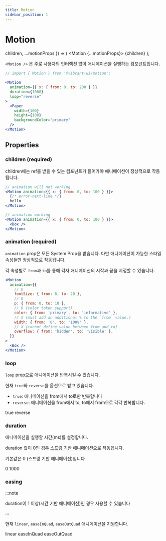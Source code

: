 ```yaml
---
title: Motion
sidebar_position: 1
---
```


# Motion

  children,
  ...motionProps
}) => (
  <Motion {...motionProps}>
    <Paper
      width={100}
      height={100}
      backgroundColor="primary"
      p={10}
    >
      <Body level={1} color="onPrimary">
        {children}
      </Body>
    </Paper>
  </Motion>
);

`<Motion />` 은 주로 사용자의 인터렉션 없이 애니메이션을 실행하는 컴포넌트입니다.

```jsx live
// import { Motion } from '@vibrant-ui/motion';

<Motion
  animation={{ x: { from: 0, to: 200 } }}
  duration={1000}
  loop="reverse"
>
  <Paper
    width={100}
    height={100}
    backgroundColor="primary"
  />
</Motion>
```

## Properties

### children (required)

children에는 ref를 받을 수 있는 컴포넌트가 들어가야 애니메이션이 정상적으로 작동됩니다.

```jsx
// animation will not working
<Motion animation={{ x: { from: 0, to: 100 } }}>
  {/* error-next-line */}
  hello
</Motion>

// animation working
<Motion animation={{ x: { from: 0, to: 100 } }}>
  <Box />
</Motion>

```

### animation (required)

`animation` prop은 모든 System Prop을 받습니다. 다만 애니메이션이 가능한 스타일 속성들만 정상적으로 작동됩니다.

각 속성별로 `from`과 `to`를 통해 각자 애니메이션의 시작과 끝을 지정할 수 있습니다.

```jsx
<Motion
  animation={{
    // O
    fontSize: { from: 8, to: 20 },
    // O
    p: { from: 0, to: 10 },
    // O (color token support)
    color: { from: 'primary', to: 'informative' },
    // X (must add an additional % to the `from` value.)
    width: { from: '0', to: '100%' },
    // X (cannot define value between from and to)
    overflow: { from: 'hidden', to: 'visible' },
  }}
>
  <Box />
</Motion>
```

### loop

`loop` prop으로 애니메이션을 반복시킬 수 있습니다.

현재 `true`와 `reverse`를 옵션으로 받고 있습니다.

- `true`: 애니메이션을 from에서 to로만 반복합니다
- `reverse`: 애니메이션을 from에서 to, to에서 from으로 각각 반복합니다.

<VStack spacing={20}>
  <MotionPaper
    animation={{ x: { from: 0, to: 200 } }}
    loop={true}
  >
    true
  </MotionPaper>
  <MotionPaper
    animation={{ x: { from: 0, to: 200 } }}
    loop="reverse"
  >
    reverse
  </MotionPaper>
</VStack>

### duration

애니메이션을 실행할 시간(ms)를 설정합니다.

duration 값이 0인 경우 [스프링 기반 애니메이션](https://developer.android.com/develop/ui/views/animations/spring-animation)으로 작동됩니다.

기본값은 0 (스프링 기반 애니메이션)입니다

<VStack spacing={20}>
  <MotionPaper
    animation={{ x: { from: 0, to: 200 } }}
    loop="reverse"
  >
    0
  </MotionPaper>
  <MotionPaper
    animation={{ x: { from: 0, to: 200 } }}
    duration={1000}
    loop="reverse"
  >
    1000
  </MotionPaper>
</VStack>

### easing

:::note

duration이 1 이상(시간 기반 애니메이션)인 경우 사용할 수 있습니다

:::

현재 `linear`, `easeInQuad`, `easeOutQuad` 애니메이션을 지원합니다.

<VStack spacing={20}>
  <MotionPaper
    animation={{ x: { from: 0, to: 200 } }}
    duration={1000}
    easing="linear"
    loop="reverse"
  >
    linear
  </MotionPaper>
  <MotionPaper
    animation={{ x: { from: 0, to: 200 } }}
    duration={1000}
    easing="easeInQuad"
    loop="reverse"
  >
    easeInQuad
  </MotionPaper>
  <MotionPaper
    animation={{ x: { from: 0, to: 200 } }}
    duration={1000}
    easing="easeOutQuad"
    loop="reverse"
  >
    easeOutQuad
  </MotionPaper>
</VStack>

